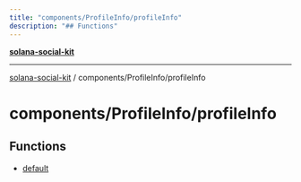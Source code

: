 ```yaml
---
title: "components/ProfileInfo/profileInfo"
description: "## Functions"
---
```


[**solana-social-kit**](../../../README.mdx)

***

[solana-social-kit](../../../README.mdx) / components/ProfileInfo/profileInfo

# components/ProfileInfo/profileInfo

## Functions

- [default](functions/default.mdx)